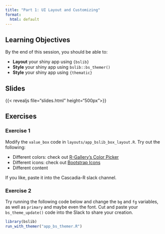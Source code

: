 ```yaml
---
title: "Part 1: UI Layout and Customizing"
format: 
  html: default
---
```


## Learning Objectives

By the end of this session, you should be able to:

- **Layout** your shiny app using `{bslib}`
- **Style** your shiny app using `bslib::bs_themer()`
- **Style** your shiny app using `{thematic}`

## Slides

{{< revealjs file="slides.html" height="500px">}}

## Exercises

### Exercise 1

Modify the `value_box` code in `layouts/app_bslib_box_layout.R`. Try out the following:

- Different colors: check out [R-Gallery's Color Picker](https://r-graph-gallery.com/color-palette-finder)
- Different icons: check out [Bootstrap Icons](https://icons.getbootstrap.com/)
- Different content

If you like, paste it into the Cascadia-R slack channel.

### Exercise 2

Try running the following code below and change the `bg` and `fg` variables, as well as `primary` and maybe even the font. Cut and paste your `bs_theme_update()` code into the Slack to share your creation.

```r
library(bslib)
run_with_themer("app_bs_themer.R")
```

